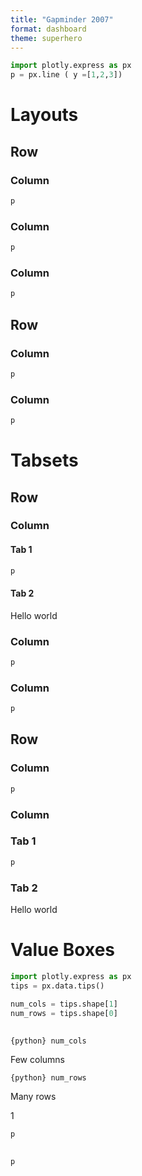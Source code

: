 ```yaml
---
title: "Gapminder 2007"
format: dashboard
theme: superhero
---
```


```python
import plotly.express as px
p = px.line ( y =[1,2,3])

```

# Layouts
## Row {height="30%"}
### Column {width="34%"}

```python
p

```
### Column {width="33%"}
```python
p

```

### Column {width="33%"}
```python
p

```
## Row {height="70%"}
### Column {width="60%"}
```python
p

```
### Column{width="40%"}
```python
p

```
# Tabsets
## Row {height="30%"}
### Column {.tabset width="34%"}
#### Tab 1

```python
p

```
#### Tab 2
Hello world

### Column {width="33%"}
```python
p

```

### Column {width="33%"}
```python
p

```

## Row {.tabset height="70%"}

### Column {width="50%"}

```python
p

```

### Column {.tabset width="50%"}

### Tab 1
```python
p

```

### Tab 2
Hello world

# Value Boxes
```python
import plotly.express as px
tips = px.data.tips()

num_cols = tips.shape[1]
num_rows = tips.shape[0]

```

## {height="20%"}
:::{.valuebox title="Number of columns" color="primary" icon="heart"}
`{python} num_cols`

Few columns
:::

:::{.valuebox title="Number of rows" color="secondary" icon="app"}
`{python} num_rows`

Many rows
:::

:::{.valuebox title="Other number" color="warning" icon="chat-fill"}
1
:::

```python
p

```
##

```python
p

```
